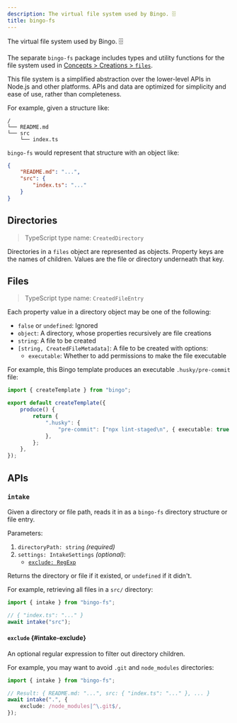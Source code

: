 ```yaml
---
description: The virtual file system used by Bingo. 🗄️
title: bingo-fs
---
```



The virtual file system used by Bingo. 🗄️

<PackageManagers type="add" pkg="bingo-fs" />

The separate `bingo-fs` package includes types and utility functions for the file system used in [Concepts > Creations > `files`](/build/concepts/creations#files).

This file system is a simplified abstraction over the lower-level APIs in Node.js and other platforms.
APIs and data are optimized for simplicity and ease of use, rather than completeness.

For example, given a structure like:

```plaintext
/
└── README.md
└── src
    └── index.ts
```

`bingo-fs` would represent that structure with an object like:

```json
{
	"README.md": "...",
	"src": {
		"index.ts": "..."
	}
}
```

## Directories

> TypeScript type name: `CreatedDirectory`

Directories in a `files` object are represented as objects.
Property keys are the names of children.
Values are the file or directory underneath that key.

## Files

> TypeScript type name: `CreatedFileEntry`

Each property value in a directory object may be one of the following:

- `false` or `undefined`: Ignored
- `object`: A directory, whose properties recursively are file creations
- `string`: A file to be created
- `[string, CreatedFileMetadata]`: A file to be created with options:
  - `executable`: Whether to add permissions to make the file executable

For example, this Bingo template produces an executable `.husky/pre-commit` file:

```ts
import { createTemplate } from "bingo";

export default createTemplate({
	produce() {
		return {
			".husky": {
				"pre-commit": ["npx lint-staged\n", { executable: true }],
			},
		};
	},
});
```

## APIs

### `intake`

Given a directory or file path, reads it in as a `bingo-fs` directory structure or file entry.

Parameters:

1. `directoryPath: string` _(required)_
2. `settings: IntakeSettings` _(optional)_:
   - [`exclude: RegExp`](#intake-exclude)

Returns the directory or file if it existed, or `undefined` if it didn't.

For example, retrieving all files in a `src/` directory:

```ts
import { intake } from "bingo-fs";

// { "index.ts": "..." }
await intake("src");
```

#### `exclude` {#intake-exclude}

An optional regular expression to filter out directory children.

For example, you may want to avoid `.git` and `node_modules` directories:

```ts
import { intake } from "bingo-fs";

// Result: { README.md: "...", src: { "index.ts": "..." }, ... }
await intake(".", {
	exclude: /node_modules|^\.git$/,
});
```
